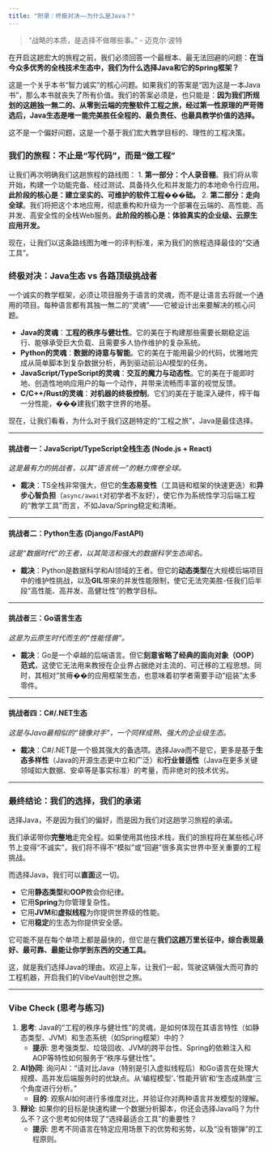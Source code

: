 ```yaml
---
title: "附录：终极对决——为什么是Java？"
---
```


> "战略的本质，是选择不做哪些事。" - 迈克尔·波特

在开启这趟宏大的旅程之前，我们必须回答一个最根本、最无法回避的问题：**在当今众多优秀的全栈技术生态中，我们为什么选择Java和它的Spring框架？**

这是一个关乎本书“智力诚实”的核心问题。如果我们的答案是“因为这是一本Java书”，那么本书就丧失了所有价值。我们的答案必须是，也只能是：**因为我们所规划的这趟独一無二的、从零到云端的完整软件工程之旅，经过第一性原理的严苛筛选后，Java生态是唯一能完美胜任全程的、最负责任、也最具教学价值的选择。**

这不是一个偏好问题，这是一个基于我们宏大教学目标的、理性的工程决策。

### **我们的旅程：不止是“写代码”，而是“做工程”**

让我们再次明确我们这趟旅程的路线图：
1.  **第一部分：个人录音棚**。我们将从零开始，构建一个功能完备、经过测试、具备持久化和并发能力的本地命令行应用。**此阶段的核心是：建立坚实的、可维护的软件工程���础。**
2.  **第二部分：走向全球**。我们将把这个本地应用，彻底重构和升级为一个部署在云端的、高性能、高并发、高安全性的全栈Web服务。**此阶段的核心是：体验真实的企业级、云原生应用开发。**

现在，让我们以这条路线图为唯一的评判标准，来为我们的旅程选择最佳的“交通工具”。

### **终极对决：Java生态 vs 各路顶级挑战者**

一个诚实的教学框架，必须让项目服务于语言的灵魂，而不是让语言去将就一个通用的项目。每种语言都有其独一無二的“灵魂”——它被设计出来要解决的核心问题。

*   **Java的灵魂**：**工程的秩序与健壮性**。它的美在于构建那些需要长期稳定运行、能够承受巨大负载、且需要多人协作维护的复杂系统。
*   **Python的灵魂**：**数据的诗意与智能**。它的美在于能用最少的代码，优雅地完成从简单脚本到复杂数据分析，再到驱动前沿AI模型的任务。
*   **JavaScript/TypeScript的灵魂**：**交互的魔力与动态性**。它的美在于能即时地、创造性地响应用户的每一个动作，并带来流畅而丰富的视觉反馈。
*   **C/C++/Rust的灵魂**：**对机器的终极控制**。它们的美在于能深入硬件，榨干每一分性能，���建我们数字世界的地基。

现在，让我们看看，为什么对于我们这趟特定的“工程之旅”，Java是最佳选择。

---

#### **挑战者一：JavaScript/TypeScript全栈生态 (Node.js + React)**
*这是最有力的挑战者，以其“语言统一”的魅力席卷全球。*

*   **裁决**：TS全栈非常强大，但它的**生态易变性**（工具链和框架的快速更迭）和**异步心智负担**（`async/await`对初学者不友好），使它作为系统性学习后端工程的“教学工具”而言，不如Java/Spring稳定和清晰。

---

#### **挑战者二：Python生态 (Django/FastAPI)**
*这是“数据时代”的王者，以其简洁和强大的数据科学生态闻名。*

*   **裁决**：Python是数据科学和AI领域的王者。但它的**动态类型**在大规模后端项目中的维护性挑战，以及**GIL**带来的并发性能限制，使它无法完美胜-任我们后半段“高性能、高并发、高健壮性”的教学目标。

---

#### **挑战者三：Go语言生态**
*这是为云原生时代而生的“性能怪兽”。*

*   **裁决**：Go是一个卓越的后端语言。但它**刻意省略了经典的面向对象（OOP）范式**，这使它无法用来教授在企业界占据绝对主流的、可迁移的工程思想。同时，其相对“贫瘠��的应用框架生态，也意味着初学者需要手动“组装”太多零件。

---

#### **挑战者四：C#/.NET生态**
*这是与Java最相似的“镜像对手”，一个同样成熟、强大的企业级生态。*

*   **裁决**：C#/.NET是一个极其强大的备选项。选择Java而不是它，更多是基于**生态多样性**（Java的开源生态更中立和广泛）和**行业普适性**（Java在更多关键领域如大数据、安卓等是事实标准）的考量，而非绝对的技术优劣。

---

### **最终结论：我们的选择，我们的承诺**

选择Java，不是因为我们的偏好，而是因为我们对这趟学习旅程的承诺。

我们承诺带你**完整地**走完全程。如果使用其他技术栈，我们的旅程将在某些核心环节上变得“不诚实”，我们将不得不“模拟”或“回避”很多真实世界中至关重要的工程挑战。

而选择Java，我们可以**直面**这一切。

*   它用**静态类型**和**OOP**教会你纪律。
*   它用**Spring**为你管理复杂性。
*   它用**JVM**和**虚拟线程**为你提供世界级的性能。
*   它用**稳定**的生态为你提供安全感。

它可能不是在每个单项上都是最快的，但它是在**我们这趟万里长征中，综合表现最好、最可靠、最能让你学到东西的交通工具。**

这，就是我们选择Java的理由。欢迎上车，让我们一起，驾驶这辆强大而可靠的工程机器，开启我们的VibeVault创世之旅。

---
### **Vibe Check (思考与练习)**

1.  **思考**: Java的“工程的秩序与健壮性”的灵魂，是如何体现在其语言特性（如静态类型、JVM）和生态系统（如Spring框架）中的？
    *   **提示**: 思考强类型、垃圾回收、JVM的跨平台性、Spring的依赖注入和AOP等特性如何服务于“秩序与健壮性”。
2.  **AI协同**: 询问AI：“请对比Java（特别是引入虚拟线程后）和Go语言在处理大规模、高并发后端服务时的优缺点。从‘编程模型’、‘性能开销’和‘生态成熟度’三个角度进行分析。”
    *   **目的**: 观察AI如何进行多维度对比，并验证你对两种语言并发模型的理解。
3.  **辩论**: 如果你的目标是快速构建一个数据分析脚本，你还会选择Java吗？为什么不？这个思考如何体现了“选择最适合工具”的重要性？
    *   **提示**: 思考不同语言在特定应用场景下的优势和劣势，以及“没有银弹”的工程原则。
